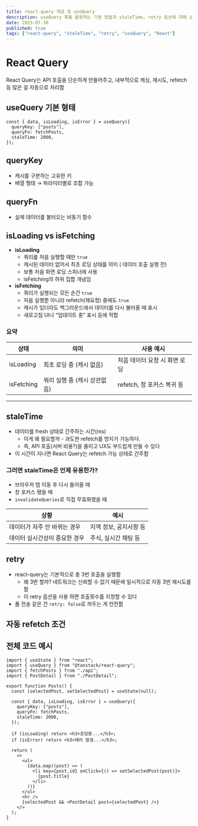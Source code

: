 ```yaml
---
title: react-query 개념 및 useQuery
description: useQuery 훅을 활용하는 기본 방법과 staleTime, retry 옵션에 대해 실습 코드로 학습함.
date: 2025-07-30
published: true
tags: ["react-query", "staleTime", "retry", "useQuery", "React"]
---
```


# React Query

React Query는 API 호출을 단순하게 만들어주고, 내부적으로 캐싱, 재시도, refetch 등 많은 걸 자동으로 처리함

## useQuery 기본 형태

```tsx
const { data, isLoading, isError } = useQuery({
  queryKey: ["posts"],
  queryFn: fetchPosts,
  staleTime: 2000,
});
```

## queryKey

- 캐시를 구분하는 고유한 키
- 배열 형태 → 파라미터별로 조합 가능

## queryFn

- 실제 데이터를 불러오는 비동기 함수

## isLoading vs isFetching

- **isLoading**
  - 쿼리를 처음 실행할 때만 `true`
  - 캐시된 데이터 없어서 최초 로딩 상태를 의미 ( 데이터 호출 실행 전)
  - 보통 처음 화면 로딩 스피너에 사용
  - isFetching의 하위 집합 개념임
- **isFetching**
  - 쿼리가 실행되는 모든 순간 `true`
  - 처음 실행뿐 아니라 refetch(재요청) 중에도 `true`
  - 캐시가 있더라도 백그라운드에서 데이터를 다시 불러올 때 표시
  - 새로고침 UI나 “업데이트 중” 표시 등에 적합

### 요약

| 상태       | 의미                         | 사용 예시                     |
| ---------- | ---------------------------- | ----------------------------- |
| isLoading  | 최초 로딩 중 (캐시 없음)     | 처음 데이터 요청 시 화면 로딩 |
| isFetching | 쿼리 실행 중 (캐시 상관없음) | refetch, 창 포커스 복귀 등    |

---

## staleTime

- 데이터를 fresh 상태로 간주하는 시간(ms)
  - 이게 왜 필요할까 - 과도한 refetch를 방지가 가능하다.
  - 즉, API 호출(서버 비용?)을 줄이고 UX도 부드럽게 만들 수 있다
- 이 시간이 지나면 React Query는 refetch 가능 상태로 간주함

### 그러면 staleTime은 언제 유용한가?

- 브라우저 탭 이동 후 다시 돌아올 때
- 창 포커스 됐을 때
- `invalidateQueries`로 직접 무효화했을 때

| 상황                          | 예시                   |
| ----------------------------- | ---------------------- |
| 데이터가 자주 안 바뀌는 경우  | 지역 정보, 공지사항 등 |
| 데이터 실시간성이 중요한 경우 | 주식, 실시간 채팅 등   |

## retry

- react-query는 기본적으로 총 3번 호출을 실행함
  - 왜 3번 할까? 네트워크는 신뢰할 수 없기 때문에 일시적으로 자동 3번 재시도를 함
  - 이 retry 옵션을 사용 하면 호출횟수를 지정할 수 있다
- 폼 전송 같은 건 `retry: false`로 꺼두는 게 안전함

## 자동 refetch 조건

## 전체 코드 예시

```tsx
import { useState } from "react";
import { useQuery } from "@tanstack/react-query";
import { fetchPosts } from "./api";
import { PostDetail } from "./PostDetail";

export function Posts() {
  const [selectedPost, setSelectedPost] = useState(null);

  const { data, isLoading, isError } = useQuery({
    queryKey: ["posts"],
    queryFn: fetchPosts,
    staleTime: 2000,
  });

  if (isLoading) return <h3>로딩중...</h3>;
  if (isError) return <h3>에러 발생...</h3>;

  return (
    <>
      <ul>
        {data.map((post) => (
          <li key={post.id} onClick={() => setSelectedPost(post)}>
            {post.title}
          </li>
        ))}
      </ul>
      <hr />
      {selectedPost && <PostDetail post={selectedPost} />}
    </>
  );
}
```
